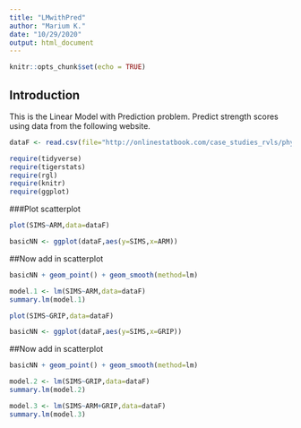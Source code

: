 ```yaml
---
title: "LMwithPred"
author: "Marium K."
date: "10/29/2020"
output: html_document
---
```


```r
knitr::opts_chunk$set(echo = TRUE)
```

## Introduction  
This is the Linear Model with Prediction problem. Predict strength scores using data from the following website.    

```r
dataF <- read.csv(file="http://onlinestatbook.com/case_studies_rvls/physical_strength/data.txt", sep="", header=TRUE)  
```

```r
require(tidyverse)
require(tigerstats)
require(rgl)
require(knitr)
require(ggplot)
```

###Plot scatterplot

```r
plot(SIMS~ARM,data=dataF)
```

```r
basicNN <- ggplot(dataF,aes(y=SIMS,x=ARM))
```
##Now add in scatterplot

```r
basicNN + geom_point() + geom_smooth(method=lm)
```

```r
model.1 <- lm(SIMS~ARM,data=dataF)
summary.lm(model.1)
```


```r
plot(SIMS~GRIP,data=dataF)
```

```r
basicNN <- ggplot(dataF,aes(y=SIMS,x=GRIP))
```
##Now add in scatterplot

```r
basicNN + geom_point() + geom_smooth(method=lm)
```

```r
model.2 <- lm(SIMS~GRIP,data=dataF)
summary.lm(model.2)
```

```r
model.3 <- lm(SIMS~ARM+GRIP,data=dataF)
summary.lm(model.3)
```


